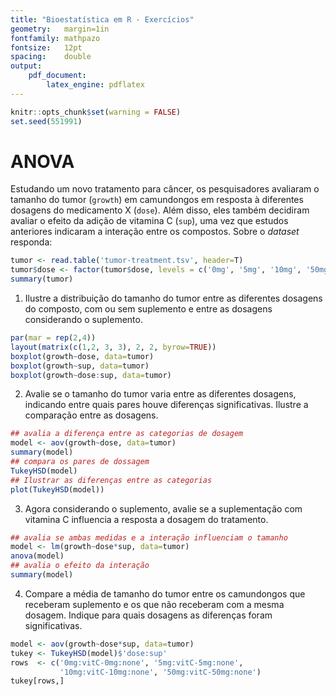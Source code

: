 ```yaml
---
title: "Bioestatística em R - Exercícios"
geometry:   margin=1in
fontfamily: mathpazo
fontsize:   12pt
spacing:    double
output:
    pdf_document:
        latex_engine: pdflatex
---
```


```r
knitr::opts_chunk$set(warning = FALSE)
set.seed(551991)
```

\begin{itemize}
    \item[] \makebox[2cm]{Nome:\hfill}      \line(1,0){250}
    \item[] \makebox[2cm]{Data:\hfill}      \line(1,0){250}
    \item[] \makebox[2cm]{Matricula:\hfill} \line(1,0){250}
\end{itemize}

# ANOVA

Estudando um novo tratamento para câncer, os pesquisadores avaliaram o
tamanho do tumor (`growth`) em camundongos em resposta à diferentes
dosagens do medicamento X (`dose`). Além disso, eles também decidiram
avaliar o efeito da adição de vitamina C (`sup`), uma vez que estudos
anteriores indicaram a interação entre os compostos. Sobre o *dataset*
responda:

```r
tumor <- read.table('tumor-treatment.tsv', header=T)
tumor$dose <- factor(tumor$dose, levels = c('0mg', '5mg', '10mg', '50mg'))
summary(tumor)
```

1. Ilustre a distribuição do tamanho do tumor entre as diferentes
   dosagens do composto, com ou sem suplemento e entre as dosagens
   considerando o suplemento.

```r
par(mar = rep(2,4))
layout(matrix(c(1,2, 3, 3), 2, 2, byrow=TRUE))
boxplot(growth~dose, data=tumor)
boxplot(growth~sup, data=tumor)
boxplot(growth~dose:sup, data=tumor)
```

2. Avalie se o tamanho do tumor varia entre as diferentes dosagens,
   indicando entre quais pares houve diferenças significativas. Ilustre
   a comparação entre as dosagens.

```r
## avalia a diferença entre as categorias de dosagem
model <- aov(growth~dose, data=tumor)
summary(model)
## compara os pares de dossagem
TukeyHSD(model)
## Ilustrar as diferenças entre as categorias
plot(TukeyHSD(model))
```

3. Agora considerando o suplemento, avalie se a suplementação com
   vitamina C influencia a resposta a dosagem do tratamento.

```r
## avalia se ambas medidas e a interação influenciam o tamanho
model <- lm(growth~dose*sup, data=tumor)
anova(model)
## avalia o efeito da interação
summary(model)
```

4. Compare a média de tamanho do tumor entre os camundongos que
   receberam suplemento e os que não receberam com a mesma dosagem.
   Indique para quais dosagens as diferenças foram significativas.

```r
model <- aov(growth~dose*sup, data=tumor)
tukey <- TukeyHSD(model)$'dose:sup'
rows  <- c('0mg:vitC-0mg:none', '5mg:vitC-5mg:none',
           '10mg:vitC-10mg:none', '50mg:vitC-50mg:none')
tukey[rows,]
```
